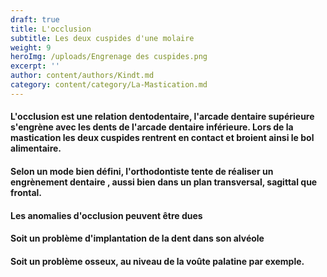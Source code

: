 ```yaml
---
draft: true
title: L'occlusion
subtitle: Les deux cuspides d'une molaire
weight: 9
heroImg: /uploads/Engrenage des cuspides.png
excerpt: ''
author: content/authors/Kindt.md
category: content/category/La-Mastication.md
---
```


#### L'occlusion est une relation dentodentaire,  l'arcade dentaire supérieure s'engrène avec les dents de l'arcade dentaire inférieure. Lors de la mastication les deux cuspides rentrent en contact et broient ainsi le bol alimentaire.

#### Selon un mode bien défini, l'orthodontiste tente de réaliser un engrènement dentaire , aussi bien dans un plan transversal, sagittal que frontal.

<ImagesHeight src="/uploads/Rapport des cuspides.jpg" height={167} title="engrènage" />

#### Les anomalies d'occlusion peuvent être dues 

#### Soit un problème d'implantation de la dent dans son alvéole

#### Soit un problème osseux, au niveau de la voûte palatine par exemple.

